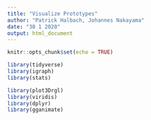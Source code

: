 ```yaml
---
title: "Visualize Prototypes"
author: "Patrick Halbach, Johannes Nakayama"
date: "30 1 2020"
output: html_document
---
```


```r
knitr::opts_chunk$set(echo = TRUE)

library(tidyverse)
library(igraph)
library(stats)

library(plot3Drgl)
library(viridis)
library(dplyr)
library(gganimate)
```
